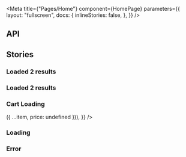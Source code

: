 
<Meta
  title={"Pages/Home"}
  component={HomePage}
  parameters={{
    layout: "fullscreen",
    docs: {
      inlineStories: false,
    },
  }}
/>

## API

<ArgsTable component={HomePage} />

## Stories

### Loaded 2 results


<Canvas>
  <Story name="2 items" height={"480px"}>
    <AppLayout currentRoute={"/"}>
      <HomePage
        addToCart={noop}
        items={{ loading: false, data: CLIENT_ITEMS.slice(0, 2) }}
      />
    </AppLayout>
  </Story>
</Canvas>

### Loaded 2 results

<Canvas>
  <Story name="6 items" height={"480px"}>
    <AppLayout currentRoute={"/"}>
      <HomePage
        addToCart={noop}
        items={{ loading: false, data: CLIENT_ITEMS }}
      />
    </AppLayout>
  </Story>
</Canvas>

### Cart Loading

<Canvas>
  <Story name="Cart loading" height={"480px"}>
    <AppLayout currentRoute={"/"}>
      <HomePage
        addToCart={noop}
        items={{
          loading: false,
          data: ITEMS.map((item) => ({ ...item, price: undefined })),
        }}
      />
    </AppLayout>
  </Story>
</Canvas>

### Loading

<Canvas>
  <Story name="Loading" height={"480px"}>
    <AppLayout currentRoute={"/"}>
      <HomePage addToCart={noop} items={{ loading: true }} />
    </AppLayout>
  </Story>
</Canvas>

### Error

<Canvas>
  <Story name="Error" height={"480px"}>
    <AppLayout currentRoute={"/"}>
      <HomePage
        addToCart={noop}
        items={{ error: new Error("Something went wrong") }}
      />
    </AppLayout>
  </Story>
</Canvas>
